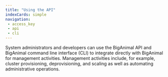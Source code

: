 ```yaml
---
title: "Using the API"
indexCards: simple
navigation:
 - access_key
 - api
 - cli
---
```


System administrators and developers can use the BigAnimal API and BigAnimal command line interface (CLI) to integrate directly with BigAnimal for management activities. Management activities include, for example, cluster provisioning, deprovisioning, and scaling as well as automating administrative operations.
